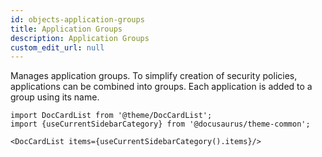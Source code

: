 ```yaml
---
id: objects-application-groups
title: Application Groups
description: Application Groups
custom_edit_url: null
---
```




Manages application groups. To simplify creation of security policies, applications can be combined
into groups. Each application is added to a group using its name.




```mdx-code-block
import DocCardList from '@theme/DocCardList';
import {useCurrentSidebarCategory} from '@docusaurus/theme-common';

<DocCardList items={useCurrentSidebarCategory().items}/>
```
      